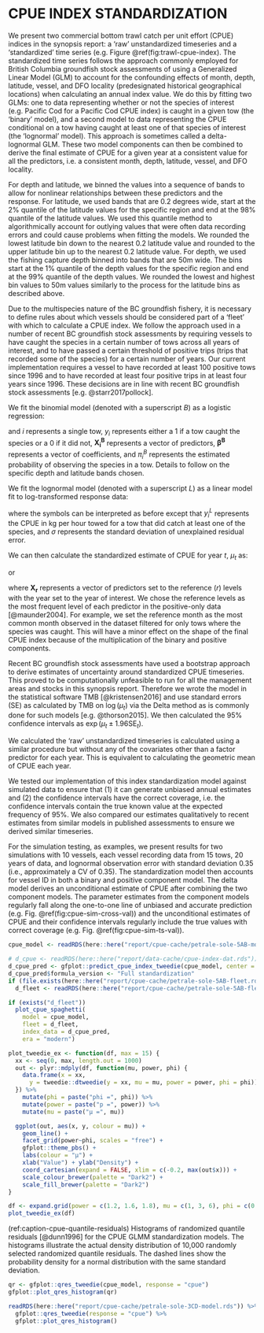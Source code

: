 # CPUE INDEX STANDARDIZATION {#sec:cpue-models}

<!--

TODO

Text from P Cod, to be adapted and referenced:

# COMMERCIAL CPUE STANDARDIZATION

We sought to generate an index of Pacific Cod abundance from commercial trawl
catch per unit effort data that was standardized for depth, fishing locality
(defined spatial regions; Figures \@ref(fig:cpue-locality-map-5),
\@ref(fig:cpue-locality-map-3)), month, vessel, and latitude, when available.
Before fitting a standardization model, we had to filter and manipulate the
available catch and effort data to generate a dataset appropriate for model
fitting. In the following sections we describe those decisions for the
'historical' (1956--1995) and 'modern' data (1996--2017). We then describe our
index standardization model, explore the contribution of the various
standardization components, and identify the effect of including or ignoring
space-time interactions.

## DEFINING THE 1956--1995 FLEET

Commercial groundfish bottom trawl data prior to 1991 was recorded via dockside
interviews and aggregated to fishing locality and
trip combinations. Data from 1991 to 1995 was recorded via logbooks at the
fishing-event (trawl) level. We therefore aggregated the 1991--1995 data to the
locality-trip level (hereafter referred to as 'trips' in this appendix) to
match the resolution of the earlier data. When aggregating this 1991--1995
data, we removed any trawl events that were longer than five hours, since these
are likely to be data entry errors. During these time periods, the variables
depth, date, and locality are available as model covariates.

## DEFINING THE 1996--2017 FLEET

Commercial groundfish bottom trawl data from 1996 to present have been recorded
to the fishing-event level in the presence of on-board observers or video
monitoring. We have treated this modern dataset separately from the historical
dataset to (1) take advantage of the higher data resolution, (2) include
information on latitude and vessel ID in our standardization model, and (3) to
avoid assuming a constant catchability and relationship between CPUE and the
standardization covariates across major regulatory changes.

Since we have data on individual vessels for this modern fleet, and in keeping
with previous analyses for Pacific groundfish stocks, we defined a 'fleet' for
the modern dataset that includes only vessels that qualify by passing some
criteria of regularly catching Pacific Cod. We follow the approach used in
a number of recent BC groundfish stock assessments by requiring vessels to have
caught the species in at least 100 tows across all years of interest, and to
have passed a threshold of five trips (trips that recorded some of the species)
for at least five years --- all from 1996 to 2017.

## DEFINING THE STANDARDIZATION MODEL PREDICTORS

For depth and latitude, we binned the values into a sequence of bands to allow
for nonlinear relationships between these predictors and CPUE [e.g.
@maunder2004a]. For depth, we binned trawl depth into bands 25m wide.
For latitude, we used bands that were 0.1 degrees wide. To ensure sufficient
data to estimate a coefficient for each factor level, we limited the range of
depth bins to those that fell within the 0.1% to 99.9% cumulative probability
of positive observations and then removed any factor levels (across all
predictors) that contained fewer than 0.1% of the positive observations.

Predictors that are treated as factors in a statistical model need a reference
or base level --- a level from which the other coefficients for that variable
estimate a difference. The base level then becomes the predictor value that is
used in the prediction for the standardized index. We chose the most frequent
factor level as the base level --- a common choice for these types of models
[@maunder2004a]. For example, we set the base month as the most common month
observed in the dataset filtered for only tows where the species was caught.
This choice of base level only affects the intercept or relative magnitude of
our index because of the form of our model (discussed below). This relative
magnitude should not affect the outcomes of the stock assessment model because
we estimated separate catchabilities for each commercial CPUE index.

## A TWEEDIE GLMM INDEX STANDARDIZATION MODEL

Fisheries CPUE data contains both zeros and positive continuous values. A
variety of approaches have been used in the fishery literature to model such
data. One approach has been to fit a delta-GLM (generalized linear model) --- a
model that fits the zero vs. non-zero values with a logistic regression (a
binomial GLM and a logit link) and the positive values with a linear regression
fit to log-transformed data or a Gamma GLM with a log link [e.g. @maunder2004a;
@thorson2013]. The probability of a non-zero CPUE from the first component can
then be multiplied by the expected CPUE from the second component to derive an
unconditional estimate of CPUE. However, this approach suffers from a number of
issues:

1. The delta-GLM approach adds complexity by needing to fit and report on two
   models.
1. In the typical delta-GLM approach, the two models are fit with separate
   links and so the coefficients cannot be combined.
1. The delta-GLM approach assumes independence among the two components [e.g.
   @thorson2017].
1. The delta-GLM approach has been shown to be insufficiently robust to variable
   sampling intensity (e.g. in time or space) [@lecomte2013].
1. Perhaps most importantly for our purpose, a delta-GLM in which the two
   models use different links renders a final index in which the index trend is
   dependent on the specific reference levels that the predictors are set to
   [e.g. @maunder2004a].

The Tweedie distribution [@jorgensen1987] solves the above problems [e.g.
@candy2004; @shono2008; @foster2013; @lecomte2013; @thorson2017] but has not
seen widespread use presumably mostly because of the computational expense of
calculating the Tweedie probability density function. Recently, the Tweedie
density function has been introduced to the software TMB [@kristensen2016] and
can be fit relatively quickly to large datasets and for models with many fixed
and random effect parameters either with custom written TMB models or via the
glmmTMB R package [@brooks2017].

In addition to a mean parameter, the Tweedie distribution has two other
parameters: a power parameter $p$ and a dispersion parameter $\phi$. If
$1 > p > 2$ then the Tweedie distribution represents a compound distribution
between the Poisson ($p = 1$) and the Gamma distribution ($p = 2$)
(Figure \@ref(fig:cpue-tweedie-ex)). In fact,
the Tweedie is alternatively referred to as the compound-Poisson-Gamma
distribution in this bounded case. We note, however, that the
compound-Poisson-Gamma distribution is often used to refer to
a re-parameterization in which the Poisson and Gamma components are fit so
that they are not assumed to have the same predictive coefficients as they are
in the Tweedie distribution [@foster2013; @lecomte2013].

We fit the Tweedie GLMM (generalized linear mixed effect model) as

\begin{align}
   (\#eq:cpue-tweedie)
  y_i &\sim \mathrm{Tweedie}(\mu_i, p, \phi), \quad 1 < p < 2,\\
  \mu_i &= \exp \left(
  \bm{X}_i \bm{\beta}
  + \alpha^\mathrm{locality}_{j[i]}
  + \alpha^\mathrm{locality-year}_{k[i]}
  + \alpha^\mathrm{vessel}_{l[i]}
  \right),\\
\alpha^\mathrm{locality}_j &\sim
  \mathrm{Normal}(0, \sigma^2_{\alpha \; \mathrm{locality}}),\\
 (\#eq:cpue-locality-year)
\alpha^\mathrm{locality-year}_k &\sim
  \mathrm{Normal}(0, \sigma^2_{\alpha \; \mathrm{locality-year}}),\\
 (\#eq:cpue-vessel)
\alpha^\mathrm{vessel}_l &\sim
  \mathrm{Normal}(0, \sigma^2_{\alpha \; \mathrm{vessel}}),
\end{align}

where $i$ represents a single trip (historical data) or tow (modern data),
$y_i$ represents the catch (kg) per unit effort (hours trawled), $\bm{X_i}$
represents a vector of fixed-effect predictors (historical: depth bins, months;
modern: depth bins, months, latitude bins), $\bm{\beta}$ represents a vector of
coefficients, and $\mu_i$ represents the expected CPUE in a trip or tow. The
random effect intercepts ($\alpha$ symbols) are allowed to vary from the
overall intercept by locality $j$ (\(\alpha^\mathrm{locality}_j\)),
locality-year $k$ (\(\alpha^\mathrm{locality-year}_k\)), and vessel $l$
(\(\alpha^\mathrm{vessel}_l\)) (for the modern dataset only) and are
constrained by normal distributions with respective standard deviations denoted
by $\sigma$ parameters.

We can then calculate the standardized estimate of CPUE for year $t$, $\mu_t$,
as

\begin{equation}
  \mu_t = \exp \left(\bm{X}_t \bm{\beta} \right)
\end{equation}

where $\bm{X_t}$ represents a vector of predictors set to the reference ($r$)
levels with the year set to the year of interest. Because each of the $\alpha$
random intercepts is set to zero, the index is predicted for an average
locality, locality-year, and vessel (for modern data).
We estimated the fixed effects with maximum marginal likelihood while
integrating over the random effects with the statistical software TMB via the
R package glmmTMB. We used standard errors ($\mathrm{SE}$) as calculated by TMB
on $\log (\mu_t)$ via the delta method. We then calculated the 95\% Wald
confidence intervals as $\exp (\mu_t \pm 1.96 \mathrm{SE}_t)$.

For comparison, we calculated an unstandardized timeseries using a similar
procedure but without any of the covariates other than a factor predictor for
each year. This is similar to calculating the geometric mean of CPUE each year
but with an assumed Tweedie observation model instead of a lognormal
observation model that does not allow for zeros.


-->

<!-- TODO: The following is all out of date now and needs to be revised with the above -->
We present two commercial bottom trawl catch per unit effort (CPUE) indices in
the synopsis report: a 'raw' unstandardized timeseries and a 'standardized' time
series (e.g. Figure \@ref(fig:trawl-cpue-index). The standardized time series
follows the approach commonly employed for British Columbia groundfish stock
assessments of using a Generalized Linear Model (GLM) to account for the
confounding effects of month, depth, latitude, vessel, and DFO locality
(predesignated historical geographical locations) when calculating an annual
index value. We do this by fitting two GLMs: one to data representing whether or
not the species of interest (e.g. Pacific Cod for a Pacific Cod CPUE index) is
caught in a given tow (the 'binary' model),
and a second model to data representing the CPUE conditional on a tow having caught
at least one of that species of interest (the 'lognormal' model). This approach is
sometimes called a delta-lognormal GLM. These two model components can then be
combined to derive the final estimate of CPUE for a given year at a consistent
value for all the predictors, i.e. a consistent month, depth, latitude, vessel,
and DFO locality.

For depth and latitude, we binned the values into a sequence of bands to allow
for nonlinear relationships between these predictors and the response. For
latitude, we used bands that are 0.2 degrees wide, start at the 2% quantile of
the latitude values for the specific region and end at the 98% quantile of the
latitude values. We used this quantile method to algorithmically account for
outlying values that were often data recording errors and could cause problems
when fitting the models. We rounded the lowest latitude bin down to the nearest
0.2 latitude value and rounded to the upper latitude bin up to the nearest 0.2
latitude value. For depth, we used the fishing capture depth binned into bands
that are 50m wide. The bins start at the 1% quantile of the depth values for
the specific region and end at the 99% quantile of the depth values. We rounded
the lowest and highest bin values to 50m values similarly to the process for
the latitude bins as described above.

Due to the multispecies nature of the BC groundfish fishery, it is necessary to
define rules about which vessels should be considered part of a 'fleet'
with which to calculate a CPUE index. We follow the approach used in a number of
recent BC groundfish stock assessments by requiring vessels to have caught the
species in a certain number of tows across all years of interest, and to have
passed a certain threshold of positive trips (trips that recorded some of the
species) for a certain number of years. Our current implementation requires a
vessel to have recorded at least 100 positive tows since 1996 and to have
recorded at least four positive trips in at least four years since 1996. These
decisions are in line with recent BC groundfish stock assessments
[e.g. @starr2017pollock].

We fit the binomial model (denoted with a superscript $B$) as a logistic
regression:

\begin{align}
  y_i^B &\sim \mathrm{Binomial}(\pi_i^B)\\
  \mathrm{logit}\left(\pi_i^B\right) &= \bm{X}_i^B \bm{\beta}^B,
\end{align}

and $i$ represents a single tow, $y_i$ represents either a 1 if a tow caught the
species or a 0 if it did not, $\bm{X^B_i}$ represents a vector of predictors,
$\bm{\beta^B}$ represents a vector of coefficients, and $\pi_i^B$ represents the
estimated probability of observing the species in a tow. Details to follow on
the specific depth and latitude bands chosen.

We fit the lognormal model (denoted with a superscript $L$) as a linear model
fit to log-transformed response data:

\begin{equation}
  \log \left(y_i^L\right) \sim \mathrm{Normal} \left(\bm{X}_i^L \bm{\beta}^L, \sigma \right),
\end{equation}

where the symbols can be interpreted as before except that $y_i^L$ represents
the CPUE in kg per hour towed for a tow that did catch at least one of the
species, and $\sigma$ represents the standard deviation of unexplained residual
error.

We can then calculate the standardized estimate of CPUE for year $t$, $\mu_t$ as:

\begin{equation}
  \mu_t = \mathrm{logit}^{-1} \left(\bm{X}_r^B
    \bm{\beta}^B \right) \cdot \exp \left(\bm{X}_r^L \bm{\beta}^L \right)
\end{equation}

or

\begin{equation}
  \mu_t = \pi_t^B \cdot \exp \left(\bm{X}_r^L \bm{\beta}^L \right)
\end{equation}

where $\bm{X_r}$ represents a vector of predictors set to the reference ($r$)
levels with the year set to the year of interest. We chose the reference levels
as the most frequent level of each predictor in the positive-only data
[@maunder2004]. For example, we set the reference month as the most common
month observed in the dataset filtered for only tows where the species was
caught. This will have a minor effect on the shape of the final CPUE index
because of the multiplication of the binary and positive components.

Recent BC groundfish stock assessments have used a bootstrap approach to derive
estimates of uncertainty around standardized CPUE timeseries. This proved to be
computationally unfeasible to run for all the management areas and stocks in
this synopsis report. Therefore we wrote the model in the statistical software
TMB [@kristensen2016] and use standard errors ($\mathrm{SE}$) as calculated
by TMB on $\log (\mu_t)$ via the Delta method as is commonly done for such
models [e.g. @thorson2015]. We then calculated the 95% confidence
intervals as $\exp (\mu_t \pm 1.96 \mathrm{SE}_t)$.

We calculated the 'raw' unstandardized timeseries is calculated using a similar
procedure but without any of the covariates other than a factor predictor for
each year. This is equivalent to calculating the geometric mean of CPUE each
year.

We tested our implementation of this index standardization model against
simulated data to ensure that (1) it can generate unbiased annual estimates and
(2) the confidence intervals have the correct coverage, i.e. the confidence
intervals contain the true known value at the expected frequency of 95%. We
also compared our estimates qualitatively to recent estimates from similar
models in published assessments to ensure we derived similar timeseries.

For the simulation testing, as examples, we present results for two simulations
with 10 vessels, each vessel recording data from 15 tows, 20 years of data, and
lognormal observation error with standard deviation 0.35 (i.e., approximately
a CV of 0.35). The standardization model then accounts for vessel ID in both
a binary and positive component model. The delta model derives an unconditional
estimate of CPUE after combining the two component models. The parameter
estimates from the component models regularly fall along the one-to-one line of
unbiased and accurate prediction (e.g. Fig. \@ref(fig:cpue-sim-cross-val)) and
the unconditional estimates of CPUE and their confidence intervals regularly
include the true values with correct coverage (e.g.
Fig. \@ref(fig:cpue-sim-ts-val)).

```r
cpue_model <- readRDS(here::here("report/cpue-cache/petrale-sole-5AB-model.rds"))
```

```r
# d_cpue <- readRDS(here::here("report/data-cache/cpue-index-dat.rds"))
d_cpue_pred <- gfplot::predict_cpue_index_tweedie(cpue_model, center = FALSE)
d_cpue_pred$formula_version <- "Full standardization"
if (file.exists(here::here("report/cpue-cache/petrale-sole-5AB-fleet.rds")))
  d_fleet <- readRDS(here::here("report/cpue-cache/petrale-sole-5AB-fleet.rds"))
```

```r
if (exists("d_fleet"))
  plot_cpue_spaghetti(
    model = cpue_model,
    fleet = d_fleet,
    index_data = d_cpue_pred,
    era = "modern")
```

```r
plot_tweedie_ex <- function(df, max = 15) {
  xx <- seq(0, max, length.out = 1000)
  out <- plyr::mdply(df, function(mu, power, phi) {
    data.frame(x = xx,
      y = tweedie::dtweedie(y = xx, mu = mu, power = power, phi = phi))
  }) %>%
    mutate(phi = paste("phi =", phi)) %>%
    mutate(power = paste("p =", power)) %>%
    mutate(mu = paste("μ =", mu))

  ggplot(out, aes(x, y, colour = mu)) +
    geom_line() +
    facet_grid(power~phi, scales = "free") +
    gfplot::theme_pbs() +
    labs(colour = "μ") +
    xlab("Value") + ylab("Density") +
    coord_cartesian(expand = FALSE, xlim = c(-0.2, max(out$x))) +
    scale_colour_brewer(palette = "Dark2") +
    scale_fill_brewer(palette = "Dark2")
}

df <- expand.grid(power = c(1.2, 1.6, 1.8), mu = c(1, 3, 6), phi = c(0.5, 1, 2))
plot_tweedie_ex(df)
```

\clearpage

(ref:caption-cpue-quantile-residuals) Histograms of randomized quantile residuals [@dunn1996] for the CPUE GLMM standardization models. The histograms illustrate the actual density distribution of 10,000 randomly selected randomized quantile residuals. The dashed lines show the probability density for a normal distribution with the same standard deviation.

```r
qr <- gfplot::qres_tweedie(cpue_model, response = "cpue")
gfplot::plot_qres_histogram(qr)
```

```r
readRDS(here::here("report/cpue-cache/petrale-sole-3CD-model.rds")) %>%
  gfplot::qres_tweedie(response = "cpue") %>%
  gfplot::plot_qres_histogram()
```

\clearpage

